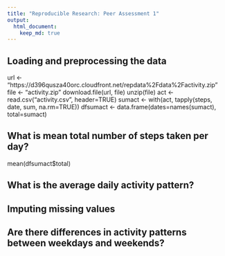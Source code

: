 ```yaml
---
title: "Reproducible Research: Peer Assessment 1"
output: 
  html_document:
    keep_md: true
---
```



## Loading and preprocessing the data
url <- "https://d396qusza40orc.cloudfront.net/repdata%2Fdata%2Factivity.zip"
file <- "activity.zip"
download.file(url, file)
unzip(file)
act <- read.csv("activity.csv", header=TRUE)
sumact <- with(act, tapply(steps, date, sum, na.rm=TRUE))
dfsumact <- data.frame(dates=names(sumact), total=sumact)


## What is mean total number of steps taken per day?
mean(dfsumact$total)


## What is the average daily activity pattern?



## Imputing missing values



## Are there differences in activity patterns between weekdays and weekends?
